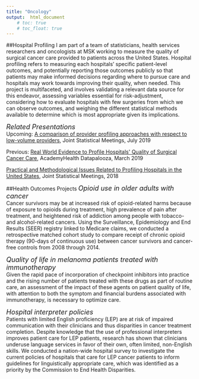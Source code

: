 ```yaml
---
title: "Oncology"
output:  html_document
    # toc: true
    # toc_float: true
---
```

<link rel="stylesheet" href="fonts/academicons.min.css"/>  


##Hospital Profiling
I am part of a team of statisticians, health services researchers and oncologists at MSK working to measure the quality of surgical cancer care provided to patients across the United States. Hospital profiling refers to measuring each hospitals' specific patient-level outcomes, and potentially reporting those outcomes publicly so that patients may make informed decisions regarding where to pursue care and hospitals may work towards improving their quality, when needed. This project is multifaceted, and involves validating a relevant data source for this endeavor, assessing variables essential for risk-adjustment, considering how to evaluate hospitals with few surgeries from which we can observe outcomes, and weighing the different statistical methods available to determine which is most appropriate given its implications.  

<font size="4"><i> Related Presentations </font></i>  
Upcoming: [A comparison of provider profiling approaches with respect to low-volume providers](https://ww2.amstat.org/meetings/jsm/2019/onlineprogram/AbstractDetails.cfm?abstractid=306713), Joint Statistical Meetings, July 2019

Previous: 
[Real World Evidence to Profile Hospitals\' Quality of Surgical Cancer Care](https://academyhealth.confex.com/academyhealth/2019hdp/meetingapp.cgi/Session/19968), AcademyHealth Datapalooza, March 2019   

[Practical and Methodological Issues Related to Profiling Hospitals in the United States](https://ww2.amstat.org/meetings/jsm/2018/onlineprogram/ActivityDetails.cfm?SessionID=215548), Joint Statistical Meetings, 2018   

##Health Outcomes Projects
<font size="4"><i>Opioid use in older adults with cancer  </font></i>  
Cancer survivors may be at increased risk of opioid-related harms because of exposure to opioids during treatment, high prevalence of pain after treatment, and heightened risk of addiction among people with tobacco- and alcohol-related cancers. Using the Surveillance, Epidemiology and End Results (SEER) registry linked to Medicare claims, we conducted a retrospective matched cohort study to compare receipt of chronic opioid therapy (90-days of continuous use) between cancer survivors and cancer-free controls from 2008 through 2014.  

<font size="4"><i>Quality of life in melanoma patients treated with immunotherapy </font></i>   
Given the rapid pace of incorporation of checkpoint inhibitors into practice and the rising number of patients treated with these drugs as part of routine care, an assessment of the impact of these agents on patient quality of life, with attention to both the symptom and financial burdens associated with immunotherapy, is necessary to optimize care. 

<font size="4"><i>Hospital interpreter policies  </font></i>  
Patients with limited English proficiency (LEP) are at risk of impaired communication with their clinicians and thus disparities in cancer treatment completion. Despite knowledge that the use of professional interpreters improves patient care for LEP patients, research has shown that clinicians underuse language services in favor of their own, often limited, non-English skills. We conducted a nation-wide hospital survey to investigate the current policies of hospitals that care for LEP cancer patients to inform guidelines for linguistically appropriate care, which was identified as a priority by the Commission to End Health Disparities.
<br>

<!-- * The prevalence of potentially modifiable functional deficits and the subsequent use of occupational and physical therapy by older adults with cancer -->